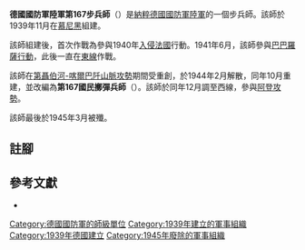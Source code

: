 {{infobox military unit
|unit_name = 德國國防軍陸軍第167步兵師<br/>德國國防軍陸軍第167國民擲彈兵師
|image = 167th Infanterie Division Logo.svg
|image_size = 150
|dates = 1939年11月至1945年3月
|country = {{flag|Nazi Germany}}
|branch = [[納粹德國陸軍|陸軍]]
|type = [[步兵|步兵]]
|role =
|size = [[师_(军队)|師]]
|command_structure =
|garrison =
|garrison_label =
|nickname =
|motto =
|colors =
|colors_label =
|march =
|mascot =
|battles =
}}

'''德國國防軍陸軍第167步兵師'''（{{lang-de|'''167. Infanterie-Division'''}}）是[[納粹德國|納粹德國]][[德國國防軍|國防軍]][[納粹德國陸軍|陸軍]]的一個步兵師。該師於1939年11月在[[慕尼黑|慕尼黑]]組建{{cfn|Mitcham|y=2007}}。

該師組建後，首次作戰為參與1940年[[法國戰役|入侵法國]]行動。1941年6月，該師參與[[巴巴羅薩行動|巴巴羅薩行動]]，此後一直在[[苏德战争|東線]]作戰。

該師在[[第聶伯河-喀爾巴阡山脈攻勢|第聶伯河-喀爾巴阡山脈攻勢]]期間受重創，於1944年2月解散，同年10月重建，並改編為'''第167國民擲彈兵師'''（{{lang-de|'''167. Volksgrenadier-Division'''}}）。該師於同年12月調至西線，參與[[突出部之役|阿登攻勢]]。

該師最後於1945年3月被殲。

== 註腳 ==
{{reflist}}

== 參考文獻 ==
* {{Cite book|last=Mitcham |first=Samuel W., Jr.|author-link=Samuel W. Mitcham|title=German Order of Battle, Volume One: 1st – 290th Infantry Divisions in WWII|year=2007|publisher=Stackpole Books|location=PA; United States of America|isbn=978-0-8117-3416-5|ref={{sfnRef|Mitcham|y=2007}}}}

{{mil-stub}}
{{德國國防軍陸軍的步兵師}}
[[Category:德國國防軍的師級單位|Category:德國國防軍的師級單位]]
[[Category:1939年建立的軍事組織|Category:1939年建立的軍事組織]]
[[Category:1939年德國建立|Category:1939年德國建立]]
[[Category:1945年廢除的軍事組織|Category:1945年廢除的軍事組織]]
